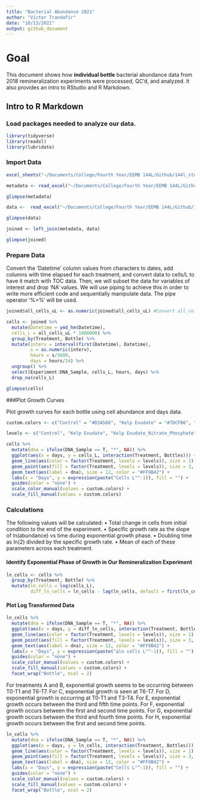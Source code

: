 ```yaml
---
title: "Bacterial Abundance 2021"
author: "Victor Trandafir"
date: "10/13/2021"
output: github_document
---
```


# Goal

This document shows how **individual bottle** bacterial abundance data from 2018 remineralization experiments were processed, QC'd, and analyzed. It also provides an intro to RStudio and R Markdown.

## Intro to R Markdown

### Load packages needed to analyze our data.

```r

library(tidyverse)
library(readxl)
library(lubridate)

```

### Import Data

```r

excel_sheets("~/Documents/College/Fourth Year/EEMB 144L/Github/144l_students_2021/Input_Data/week4/144L_2021_BactAbund.xlsx")

metadata <- read_excel("~/Documents/College/Fourth Year/EEMB 144L/Github/144l_students_2021/Input_Data/week4/144L_2021_BactAbund.xlsx", sheet = "Metadata")

glimpse(metadata)

data <-  read_excel("~/Documents/College/Fourth Year/EEMB 144L/Github/144l_students_2021/Input_Data/week4/144L_2021_BactAbund.xlsx", sheet = "FCM_Data")

glimpse(data)

joined <- left_join(metadata, data)

glimpse(joined)

```

### Prepare Data

Convert the 'Datetime' column values from characters to dates, add columns with time elapsed for each treatment, and convert data to cells/L to have it match with TOC data. Then, we will subset the data for variables of interest and drop 'NA' values. We will use piping to achieve this in order to write more efficient code and sequentially manipulate data. The pipe operator '%>%' will be used.

```r

joined$all_cells_uL <- as.numeric(joined$all_cells_uL) #Convert all_cells_uL from chr to num.

cells <- joined %>%
  mutate(Datetime = ymd_hm(Datetime),
  cells_L = all_cells_uL * 1000000) %>%
  group_by(Treatment, Bottle) %>%
  mutate(interv = interval(first(Datetime), Datetime),
         s = as.numeric(interv),
         hours = s/3600,
         days = hours/24) %>%
  ungroup() %>%
  select(Experiment:DNA_Sample, cells_L, hours, days) %>%
  drop_na(cells_L)

glimpse(cells)

```

###Plot Growth Curves

Plot growth curves for each bottle using cell abundance and days data.

```r

custom.colors <- c("Control" = "#D3A588", "Kelp Exudate" = "#7DCFB6", "Kelp Exudate_Nitrate_Phosphate" = "#BB0A21", "Glucose_Nitrate_Phosphate" = "#1D4E89")

levels <- c("Control", "Kelp Exudate", "Kelp Exudate_Nitrate_Phosphate", "Glucose_Nitrate_Phosphate")

cells %>%
  mutate(dna = ifelse(DNA_Sample == T, "*", NA)) %>%
  ggplot(aes(x = days, y = cells_L, interaction(Treatment, Bottles))) +
  geom_line(aes(color = factor(Treatment, levels = levels)), size = 1) +
  geom_point(aes(fill = factor(Treatment, levels = levels)), size = 3, color = "black", shape = 21) +
  geom_text(aes(label = dna), size = 12, color = "#FF9B42") +
  labs(x = "Days", y = expression(paste("Cells L"^-1)), fill = "") +
  guides(color = "none") +
  scale_color_manual(values = custom.colors) +
  scale_fill_manual(values = custom.colors)

```

### Calculations

The following values will be calculated:
  • Total change in cells from initial condition to the end of the experiment.
  • Specific growth rate as the slope of ln(abundance) vs time during     exponential growth phase.
  • Doubling time as ln(2) divided by the specific growth rate.
  • Mean of each of these parameters across each treatment.

#### Identify Exponential Phase of Growth in Our Remineralization Experiment

```r

ln_cells <- cells %>%
  group_by(Treatment, Bottle) %>%
  mutate(ln_cells = log(cells_L),
         diff_ln_cells = ln_cells - lag(ln_cells, default = first(ln_cells)))

```

#### Plot Log Transformed Data

```r

ln_cells %>%
  mutate(dna = ifelse(DNA_Sample == T, "*", NA)) %>%
  ggplot(aes(x = days, y = diff_ln_cells, interaction(Treatment, Bottles))) +
  geom_line(aes(color = factor(Treatment, levels = levels)), size = 1) +
  geom_point(aes(fill = factor(Treatment, levels = levels)), size = 3, color = "black", shape = 21) +
  geom_text(aes(label = dna), size = 12, color = "#FF9B42") +
  labs(x = "Days", y = expression(paste("∆ln cells L"^-1)), fill = "") +
  guides(color = "none") +
  scale_color_manual(values = custom.colors) +
  scale_fill_manual(values = custom.colors) +
  facet_wrap("Bottle", ncol = 2)

```

For treatments A and B, exponential growth seems to be occurring between T0-T1 and T6-T7. For C, exponential growth is seen at T6-T7. For D, exponential growth is occurring at T0-T1 and T3-T4. For E, exponential growth occurs between the third and fifth time points. For F, exponential growth occurs between the first and second time points. For G, exponential growth occurs between the third and fourth time points. For H, exponential growth occurs between the first and second time points.

```r

ln_cells %>%
  mutate(dna = ifelse(DNA_Sample == T, "*", NA)) %>%
  ggplot(aes(x = days, y = ln_cells, interaction(Treatment, Bottles))) +
  geom_line(aes(color = factor(Treatment, levels = levels)), size = 1) +
  geom_point(aes(fill = factor(Treatment, levels = levels)), size = 3, color = "black", shape = 21) +
  geom_text(aes(label = dna), size = 12, color = "#FF9B42") +
  labs(x = "Days", y = expression(paste("Cells L"^-1)), fill = "") +
  guides(color = "none") +
  scale_color_manual(values = custom.colors) +
  scale_fill_manual(values = custom.colors) +
  facet_wrap("Bottle", ncol = 2)

```













